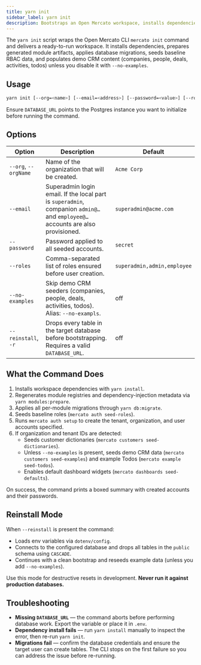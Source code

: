 ```yaml
---
title: yarn init
sidebar_label: yarn init
description: Bootstraps an Open Mercato workspace, installs dependencies, runs migrations, and seeds default data.
---
```


The `yarn init` script wraps the Open Mercato CLI `mercato init` command and delivers a ready-to-run workspace. It installs dependencies, prepares generated module artifacts, applies database migrations, seeds baseline RBAC data, and populates demo CRM content (companies, people, deals, activities, todos) unless you disable it with `--no-examples`.

## Usage

```bash
yarn init [--org=<name>] [--email=<address>] [--password=<value>] [--roles=<csv>] [--no-examples] [--reinstall|-r]
```

Ensure `DATABASE_URL` points to the Postgres instance you want to initialize before running the command.

## Options

| Option | Description | Default |
| --- | --- | --- |
| `--org`, `--orgName` | Name of the organization that will be created. | `Acme Corp` |
| `--email` | Superadmin login email. If the local part is `superadmin`, companion `admin@…` and `employee@…` accounts are also provisioned. | `superadmin@acme.com` |
| `--password` | Password applied to all seeded accounts. | `secret` |
| `--roles` | Comma-separated list of roles ensured before user creation. | `superadmin,admin,employee` |
| `--no-examples` | Skip demo CRM seeders (companies, people, deals, activities, todos). Alias: `--no-exampls`. | off |
| `--reinstall`, `-r` | Drops every table in the target database before bootstrapping. Requires a valid `DATABASE_URL`. | off |

## What the Command Does

1. Installs workspace dependencies with `yarn install`.
2. Regenerates module registries and dependency-injection metadata via `yarn modules:prepare`.
3. Applies all per-module migrations through `yarn db:migrate`.
4. Seeds baseline roles (`mercato auth seed-roles`).
5. Runs `mercato auth setup` to create the tenant, organization, and user accounts specified.
6. If organization and tenant IDs are detected:
   - Seeds customer dictionaries (`mercato customers seed-dictionaries`).
   - Unless `--no-examples` is present, seeds demo CRM data (`mercato customers seed-examples`) and example Todos (`mercato example seed-todos`).
   - Enables default dashboard widgets (`mercato dashboards seed-defaults`).

On success, the command prints a boxed summary with created accounts and their passwords.

## Reinstall Mode

When `--reinstall` is present the command:

- Loads env variables via `dotenv/config`.
- Connects to the configured database and drops all tables in the `public` schema using `CASCADE`.
- Continues with a clean bootstrap and reseeds example data (unless you add `--no-examples`).

Use this mode for destructive resets in development. **Never run it against production databases.**

## Troubleshooting

- **Missing `DATABASE_URL`** — the command aborts before performing database work. Export the variable or place it in `.env`.
- **Dependency install fails** — run `yarn install` manually to inspect the error, then re-run `yarn init`.
- **Migrations fail** — confirm the database credentials and ensure the target user can create tables. The CLI stops on the first failure so you can address the issue before re-running.
